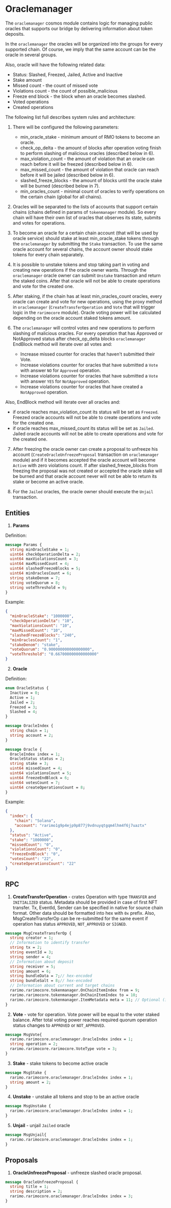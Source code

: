 ---
---

# Oraclemanager

The `oraclemanager` cosmos module contains logic for managing public oracles that supports our bridge by delivering
information about token deposits.

In the `oraclemanager` the oracles will be organized into the groups for every supported chain.
Of course, we imply that the same account can be the oracle in several groups.

Also, oracle will have the following related data:

- Status: Slashed, Freezed, Jailed, Active and Inactive
- Stake amount
- Missed count - the count of missed vote
- Violations count - the count of possible_malicious
- Freeze end block - the block when an oracle becomes slashed.
- Voted operations
- Created operations

The following list full describes system rules and architecture:

1. There will be configured the following parameters:

   - min_oracle_stake - minimum amount of RMO tokens to become an oracle.
   - check_op_delta - the amount of blocks after operation voting finish to perform slashing of malicious oracles (described below in 6).
   - max_violation_count - the amount of violation that an oracle can reach before it will be freezed (described below in 6).
   - max_missed_count - the amount of violation that oracle can reach before it will be jailed (described below in 6).
   - slashed_freeze_blocks - the amount of blocks until the oracle stake will be burned (described below in 7).
   - min_oracles_count - minimal count of oracles to verify operations on the certain chain (global for all chains).

2. Oracles will be separated to the lists of accounts that support certain chains (chains defined in params of `tokenmanager` module).
   So every chain will have their own list of oracles that observes its state, submits and votes for operations.

3. To become an oracle for a certain chain account (that will be used by oracle service) should stake
   at least min_oracle_stake tokens through the `oraclemanager` by submitting the `Stake` transaction.
   To use the same oracle account for several chains, the account owner should stake tokens for every chain separately.

4. It is possible to unstake tokens and stop taking part in voting and creating new operations if the oracle owner wants.
   Through the `oraclemanager` oracle owner can submit `Unstake` transaction and return the staked coins.
   After that oracle will not be able to create operations and vote for the created one.

5. After staking, if the chain has at least min_oracles_count oracles, every oracle can create and vote for new operations,
   using the proxy method in `oraclemanager` (`CreateTransferOperation` and `Vote` that will trigger logic in the `rarimocore` module).
   Oracle voting power will be calculated depending on the oracle account staked tokens amount.

6. The `oraclemanager` will control votes and new operations to perform slashing of malicious oracles.
   For every operation that has Approved or NotApproved status after check_op_delta blocks `oraclemanager` EndBlock method will iterate over all votes and:
   - Increase missed counter for oracles that haven't submitted their Vote.
   - Increase violations counter for oracles that have submitted a `Vote` with answer `NO` for `Approved` operation.
   - Increase violations counter for oracles that have submitted a `Vote` with answer `YES` for `NotApproved` operation.
   - Increase violations counter for oracles that have created a `NotApproved` operation.

Also, EndBlock method will iterate over all oracles and:

- if oracle reaches max_violation_count its status will be set as `Freezed`. Freezed oracle accounts will not be able to create operations and vote for the created one.
- if oracle reaches max_missed_count its status will be set as `Jailed`. Jailed oracle accounts will not be able to create operations and vote for the created one.

7. After freezing the oracle owner can create a proposal to unfreeze his account
   (`CreateOracleUnfreezeProposal` transaction on `oraclemanager` module) and if it becomes accepted the oracle account
   will become `Active` with zero violations count.
   If after slashed_freeze_blocks from freezing the proposal was not created or
   accepted the oracle stake will be burned and that oracle account never will not be able to return its stake or
   become an active oracle.

8. For the `Jailed` oracles, the oracle owner should execute the `Unjail` transaction.

## Entities

1. **Params**

Definition:

```protobuf
message Params {
  string minOracleStake = 1;
  uint64 checkOperationDelta = 2;
  uint64 maxViolationsCount = 3;
  uint64 maxMissedCount = 4;
  uint64 slashedFreezeBlocks = 5;
  uint64 minOraclesCount = 6;
  string stakeDenom = 7;
  string voteQuorum = 8;
  string voteThreshold = 9;
}
```

Example:

```json
{
  "minOracleStake": "1000000",
  "checkOperationDelta": "10",
  "maxViolationsCount": "10",
  "maxMissedCount": "10",
  "slashedFreezeBlocks": "240",
  "minOraclesCount": "1",
  "stakeDenom": "stake",
  "voteQuorum": "0.900000000000000000",
  "voteThreshold": "0.667000000000000000"
}
```

2. **Oracle**

Definition:

```protobuf
enum OracleStatus {
  Inactive = 0;
  Active = 1;
  Jailed = 2;
  Freezed = 3;
  Slashed = 4;
}

message OracleIndex {
  string chain = 1;
  string account = 2;
}

message Oracle {
  OracleIndex index = 1;
  OracleStatus status = 2;
  string stake = 3;
  uint64 missedCount = 4;
  uint64 violationsCount = 5;
  uint64 freezeEndBlock = 6;
  uint64 votesCount = 7;
  uint64 createOperationsCount = 8;
}
```

Example:

```json
{
  "index": {
    "chain": "Solana",
    "account": "rarimo1g9p4ejp9p877j9vdnuyqtgqm4lhm4f6j7uaztx"
  },
  "status": "Active",
  "stake": "1000000",
  "missedCount": "0",
  "violationsCount": "0",
  "freezeEndBlock": "0",
  "votesCount": "22",
  "createOperationsCount": "22"
}
```

## RPC

1. **CreateTransferOperation** - crates Operation with type `TRANSFER` and `INITIALIZED` status.
   Metadata should be provided in case of first NFT transfer. Tx, EventId, Sender can be specified in native for source chain format.
   Other data should be formatted into hex with `0x` prefix.
   Also, MsgCreateTransferOp can be re-submitted for the same event if operation has status `APPROVED`, `NOT_APPROVED` or `SIGNED`.

```protobuf
message MsgCreateTransferOp {
  string creator = 1;
  // Information to identify transfer
  string tx = 2;
  string eventId = 3;
  string sender = 4;
  // Information about deposit
  string receiver = 5;
  string amount = 6;
  string bundleData = 7;// hex-encoded
  string bundleSalt = 8;// hex-encoded
  // Information about current and target chains
  rarimo.rarimocore.tokenmanager.OnChainItemIndex from = 9;
  rarimo.rarimocore.tokenmanager.OnChainItemIndex to = 10;
  rarimo.rarimocore.tokenmanager.ItemMetadata meta = 11; // Optional (if item currently does not exists)
}
```

2. **Vote** - vote for operation. Vote power will be equal to the voter staked balance. After total voting power reaches
   required quorum operation status changes to `APPROVED` or `NOT_APPROVED`.

```protobuf
message MsgVote{
  rarimo.rarimocore.oraclemanager.OracleIndex index = 1;
  string operation = 2;
  rarimo.rarimocore.rarimocore.VoteType vote = 3;
}
```

3. **Stake** - stake tokens to become active oracle

```protobuf
message MsgStake {
  rarimo.rarimocore.oraclemanager.OracleIndex index = 1;
  string amount = 2;
}
```

4. **Unstake** - unstake all tokens and stop to be an active oracle

```protobuf
message MsgUnstake {
  rarimo.rarimocore.oraclemanager.OracleIndex index = 1;
}
```

5. **Unjail** - unjail `Jailed` oracle

```protobuf
message MsgUnjail{
  rarimo.rarimocore.oraclemanager.OracleIndex index = 1;
}
```

## Proposals

1. **OracleUnfreezeProposal** - unfreeze slashed oracle proposal.

```protobuf
message OracleUnfreezeProposal {
  string title = 1;
  string description = 2;
  rarimo.rarimocore.oraclemanager.OracleIndex index = 3;
}
```
